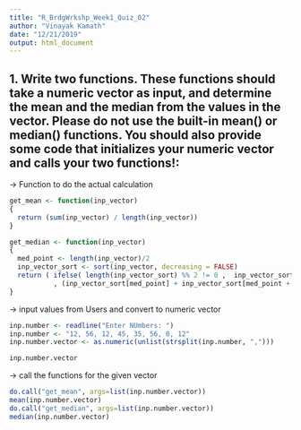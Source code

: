 ---
title: "R_BrdgWrkshp_Week1_Quiz_02"
author: "Vinayak Kamath"
date: "12/21/2019"
output: html_document
---


## 1. Write two functions. These functions should take a numeric vector as input, and determine the mean and the median from the values in the vector. Please do not use the built-in mean() or median() functions. You should also provide some code that initializes your numeric vector and calls your two functions!: 

-> Function to do the actual calculation
``` {r include= TRUE}
get_mean <- function(inp_vector)
{
  return (sum(inp_vector) / length(inp_vector))
}

get_median <- function(inp_vector)
{
  med_point <- length(inp_vector)/2
  inp_vector_sort <- sort(inp_vector, decreasing = FALSE)
  return ( ifelse( length(inp_vector_sort) %% 2 != 0 ,  inp_vector_sort[round(med_point, digits=0)] 
           , (inp_vector_sort[med_point] + inp_vector_sort[med_point + 1] ) /2 ))
}
```


-> input values from Users and convert to numeric vector
``` {r}
inp.number <- readline("Enter NUmbers: ")
inp.number <- "12, 56, 12, 45, 35, 56, 0, 12"
inp.number.vector <- as.numeric(unlist(strsplit(inp.number, ",")))

inp.number.vector
```

-> call the functions for the given vector
``` {r}
do.call("get_mean", args=list(inp.number.vector))
mean(inp.number.vector)
do.call("get_median", args=list(inp.number.vector))
median(inp.number.vector)
```



